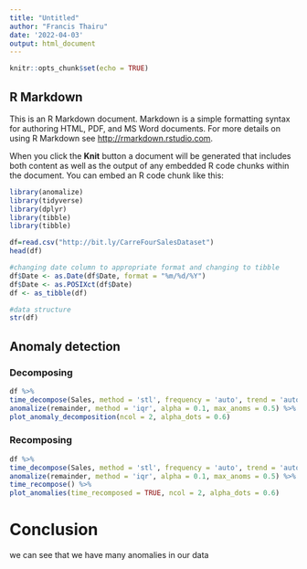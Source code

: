 ```yaml
---
title: "Untitled"
author: "Francis Thairu"
date: '2022-04-03'
output: html_document
---
```


```r
knitr::opts_chunk$set(echo = TRUE)
```

## R Markdown

This is an R Markdown document. Markdown is a simple formatting syntax for authoring HTML, PDF, and MS Word documents. For more details on using R Markdown see <http://rmarkdown.rstudio.com>.

When you click the **Knit** button a document will be generated that includes both content as well as the output of any embedded R code chunks within the document. You can embed an R code chunk like this:

```r
library(anomalize)
library(tidyverse)
library(dplyr)
library(tibble)
library(tibble)

```


```r
df=read.csv("http://bit.ly/CarreFourSalesDataset")
head(df)
```
```r
#changing date column to appropriate format and changing to tibble
df$Date <- as.Date(df$Date, format = "%m/%d/%Y")
df$Date <- as.POSIXct(df$Date)
df <- as_tibble(df)
```


```r
#data structure
str(df)
```

## Anomaly detection
### Decomposing

```r
df %>%
time_decompose(Sales, method = 'stl', frequency = 'auto', trend = 'auto') %>%
anomalize(remainder, method = 'iqr', alpha = 0.1, max_anoms = 0.5) %>%
plot_anomaly_decomposition(ncol = 2, alpha_dots = 0.6)
```

### Recomposing
```r

df %>%
time_decompose(Sales, method = 'stl', frequency = 'auto', trend = 'auto') %>%
anomalize(remainder, method = 'iqr', alpha = 0.1, max_anoms = 0.5) %>%
time_recompose() %>%
plot_anomalies(time_recomposed = TRUE, ncol = 2, alpha_dots = 0.6)
```


# Conclusion

we can see that we have many anomalies in our data


